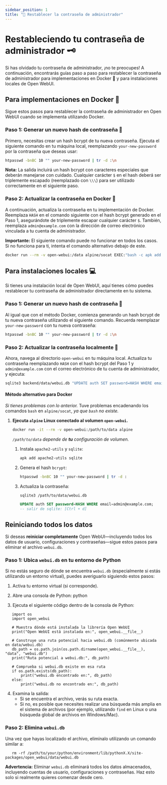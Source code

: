 ```yaml
---
sidebar_position: 1
title: "🔑 Restablecer la contraseña de administrador"
---
```


# Restableciendo tu contraseña de administrador 🗝️

Si has olvidado tu contraseña de administrador, ¡no te preocupes! A continuación, encontrarás guías paso a paso para restablecer la contraseña de administrador para implementaciones en Docker 🐳 y para instalaciones locales de Open WebUI.

## Para implementaciones en Docker 🐳

Sigue estos pasos para restablecer la contraseña de administrador en Open WebUI cuando se implementa utilizando Docker.

### Paso 1: Generar un nuevo hash de contraseña 🔐

Primero, necesitas crear un hash bcrypt de tu nueva contraseña. Ejecuta el siguiente comando en tu máquina local, reemplazando `your-new-password` por la contraseña que deseas usar:

```bash
htpasswd -bnBC 10 "" your-new-password | tr -d :\n
```

**Nota:** La salida incluirá un hash bcrypt con caracteres especiales que deberán manejarse con cuidado. Cualquier carácter `$` en el hash deberá ser triplemente escapado (reemplazado con `\\\`) para ser utilizado correctamente en el siguiente paso.

### Paso 2: Actualizar la contraseña en Docker 🔄

A continuación, actualiza la contraseña en tu implementación de Docker. Reemplaza `HASH` en el comando siguiente con el hash bcrypt generado en el Paso 1, asegurándote de triplemente escapar cualquier carácter `$`. También, reemplaza `admin@example.com` con la dirección de correo electrónico vinculada a tu cuenta de administrador.

**Importante:** El siguiente comando puede no funcionar en todos los casos. Si no funciona para ti, intenta el comando alternativo debajo de este.

```bash
docker run --rm -v open-webui:/data alpine/socat EXEC:"bash -c apk add sqlite && echo UPDATE auth SET password=\HASH\ WHERE email=\admin@example.com\; | sqlite3 /data/webui.db", STDIO
```

## Para instalaciones locales 💻

Si tienes una instalación local de Open WebUI, aquí tienes cómo puedes restablecer tu contraseña de administrador directamente en tu sistema.

### Paso 1: Generar un nuevo hash de contraseña 🔐

Al igual que con el método Docker, comienza generando un hash bcrypt de tu nueva contraseña utilizando el siguiente comando. Recuerda reemplazar `your-new-password` con tu nueva contraseña:

```bash
htpasswd -bnBC 10 "" your-new-password | tr -d :\n
```

### Paso 2: Actualizar la contraseña localmente 🔄

Ahora, navega al directorio `open-webui` en tu máquina local. Actualiza tu contraseña reemplazando `HASH` con el hash bcrypt del Paso 1 y `admin@example.com` con el correo electrónico de tu cuenta de administrador, y ejecuta:

```bash
sqlite3 backend/data/webui.db "UPDATE auth SET password=HASH WHERE email=admin@example.com;"
```


#### Método alternativo para Docker

_Si tienes problemas con lo anterior._ Tuve problemas encadenando los comandos `bash` en `alpine/socat`, _ya que `bash` no existe._

1. **Ejecuta `alpine` Linux conectado al volumen `open-webui`.**

    ```bash
    docker run -it --rm -v open-webui:/path/to/data alpine
    ```
    _`/path/to/data` depende de __tu__ configuración de volumen._

    1. Instala `apache2-utils` y `sqlite`:

        ```sh
        apk add apache2-utils sqlite
        ```
    1. Genera el hash `bcrypt`:

        ```sh
        htpasswd -bnBC 10 "" your-new-password | tr -d :
        ```

    1. Actualiza la contraseña:

        ```sh
        sqlite3 /path/to/data/webui.db
        ```

        ```sql
        UPDATE auth SET password=HASH WHERE email=admin@example.com;
        -- salir de sqlite: [Ctrl + d]
        ```
## Reiniciando todos los datos

Si deseas **reiniciar completamente** Open WebUI—incluyendo todos los datos de usuario, configuraciones y contraseñas—sigue estos pasos para eliminar el archivo `webui.db`.

### Paso 1: Ubica `webui.db` en tu entorno de Python

Si no estás seguro de dónde se encuentra `webui.db` (especialmente si estás utilizando un entorno virtual), puedes averiguarlo siguiendo estos pasos:

1. Activa tu entorno virtual (si corresponde).
2. Abre una consola de Python:
   python

3. Ejecuta el siguiente código dentro de la consola de Python:
```
   import os
   import open_webui

   # Muestra dónde está instalada la librería Open WebUI
   print("Open WebUI está instalada en:", open_webui.__file__)

   # Construye una ruta potencial hacia webui.db (comúnmente ubicada en data/webui.db)
   db_path = os.path.join(os.path.dirname(open_webui.__file__), "data", "webui.db")
   print("Ruta potencial a webui.db:", db_path)

   # Comprueba si webui.db existe en esa ruta
   if os.path.exists(db_path):
       print("webui.db encontrado en:", db_path)
   else:
       print("webui.db no encontrado en:", db_path)
```
4. Examina la salida:
   - Si se encuentra el archivo, verás su ruta exacta.
   - Si no, es posible que necesites realizar una búsqueda más amplia en el sistema de archivos (por ejemplo, utilizando `find` en Linux o una búsqueda global de archivos en Windows/Mac).

### Paso 2: Elimina `webui.db`

Una vez que hayas localizado el archivo, elimínalo utilizando un comando similar a:

```
   rm -rf /path/to/your/python/environment/lib/pythonX.X/site-packages/open_webui/data/webui.db
```

**Advertencia:** Eliminar `webui.db` eliminará todos los datos almacenados, incluyendo cuentas de usuario, configuraciones y contraseñas. Haz esto solo si realmente quieres comenzar desde cero.

        

